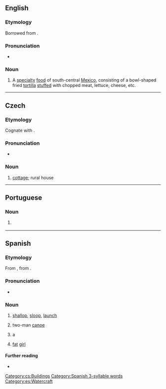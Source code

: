 {{also|chałupa|Chalupa|Chałupa}}
==English==

===Etymology===
Borrowed from {{bor|en|es|chalupa}}.

===Pronunciation===
* {{a|GA}} {{IPA|/tʃəˈluːpə/|lang=en}}

===Noun===
{{en-noun}}

# A [[specialty]] [[food]] of south-central [[Mexico]], consisting of a bowl-shaped fried [[tortilla]] [[stuffed]] with chopped meat, lettuce, cheese, etc.

----

==Czech==
{{wikipedia|lang=cs}}

===Etymology===
Cognate with {{cog|pl|chałupa}}.

===Pronunciation===
* {{cs-IPA}}

===Noun===
{{cs-noun|g=f}}

# [[cottage]]; rural house

[[Category:cs:Buildings]]

----

==Portuguese==

===Noun===
{{pt-noun|f}}

# {{lb|pt|nautical}} {{l|en|sloop}} {{gloss|single-masted sailboat}}

----

==Spanish==
{{wikipedia}}

===Etymology===
From {{etyl|fr|es}} {{m|fr|chaloupe}}, from {{etyl|nl|es}} {{m|nl|sloep}}.

===Pronunciation===
* {{es-IPA}}

===Noun===
{{es-noun|f}}

# {{lb|es|nautical}} [[shallop]], [[sloop]], [[launch]] {{gloss|a kind of longboat}}
# {{lb|es|Mexico}} two-man [[canoe]]
# {{lb|es|Mexico}} a {{l|en|chalupa}} {{gloss|bowl-shaped fried [[tortilla]] [[stuffed]] with chopped meat, lettuce, cheese, etc.}}
# {{lb|es|Mexico|slang}} [[fat]] [[girl]]

====Further reading====
* {{R:DRAE 2001}}

[[Category:Spanish 3-syllable words]]
[[Category:es:Watercraft]]